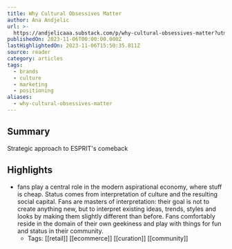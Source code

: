 ```yaml
---
title: Why Cultural Obsessives Matter
author: Ana Andjelic
url: >-
  https://andjelicaaa.substack.com/p/why-cultural-obsessives-matter?utm_source=post-email-title&publication_id=18831&post_id=138608995&utm_campaign=email-post-title&isFreemail=false&r=og9hp&utm_medium=email
publishedOn: 2023-11-06T00:00:00.000Z
lastHighlightedOn: 2023-11-06T15:50:35.811Z
source: reader
category: articles
tags:
  - brands
  - culture
  - marketing
  - positioning
aliases:
  - why-cultural-obsessives-matter
---
```

## Summary

Strategic approach to ESPRIT's comeback

## Highlights
- fans play a central role in the modern aspirational economy, where stuff is cheap. Status comes from interpretation of culture and the resulting social capital. Fans are masters of interpretation: their goal is not to create anything new, but to interpret existing ideas, trends, styles and looks by making them slightly different than before. Fans comfortably reside in the domain of their own geekiness and play with things for fun and status in their community.
    - Tags: [[retail]] [[ecommerce]] [[curation]] [[community]]
